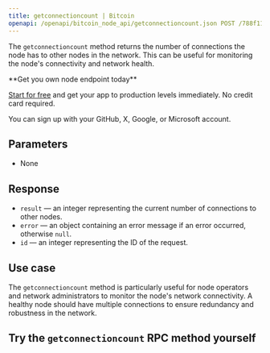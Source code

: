 ---
title: getconnectioncount | Bitcoin
openapi: /openapi/bitcoin_node_api/getconnectioncount.json POST /788f110831fe13808302bd79796d55e8
---

The `getconnectioncount` method returns the number of connections the node has to other nodes in the network. This can be useful for monitoring the node's connectivity and network health.

<Check>
**Get you own node endpoint today**

[Start for free](https://console.chainstack.com/) and get your app to production levels immediately. No credit card required.

You can sign up with your GitHub, X, Google, or Microsoft account.
</Check>


## Parameters

* None

## Response

* `result` — an integer representing the current number of connections to other nodes.
* `error` — an object containing an error message if an error occurred, otherwise `null`.
* `id` — an integer representing the ID of the request.

## Use case

The `getconnectioncount` method is particularly useful for node operators and network administrators to monitor the node's network connectivity. A healthy node should have multiple connections to ensure redundancy and robustness in the network.

## Try the `getconnectioncount` RPC method yourself